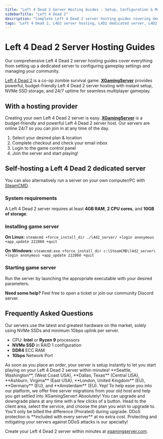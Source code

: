 ```yaml
---
title: "Left 4 Dead 2 Server Hosting Guides - Setup, Configuration & Management"
sidebarTitle: "Left 4 Dead 2"
description: "Complete Left 4 Dead 2 server hosting guides covering dedicated server setup, configuration settings, and troubleshooting."
tags: "Left 4 Dead 2, L4D2 server hosting, L4D2 dedicated server, L4D2 multiplayer"
---
```


# Left 4 Dead 2 Server Hosting Guides

Our comprehensive Left 4 Dead 2 server hosting guides cover everything from setting up a dedicated server to configuring gameplay settings and managing your community.

[Left 4 Dead 2](https://store.steampowered.com/app/550/Left_4_Dead_2/) is a co-op zombie survival game. **[XGamingServer](https://xgamingserver.com/)** provides powerful, budget-friendly Left 4 Dead 2 server hosting with instant setup, NVMe SSD storage, and 24/7 uptime for seamless multiplayer gameplay.

## With a hosting provider
Creating your own Left 4 Dead 2 server is easy. **[XGamingServer](https://xgamingserver.com/)** is a budget-friendly and powerful Left 4 Dead 2 server host. Our servers are online 24/7 so you can join in at any time of the day.

1. Select your desired plan & location
2. Complete checkout and check your email inbox
3. Login to the game control panel
4. Join the server and start playing!

## Self-hosting a Left 4 Dead 2 dedicated server

You can also alternatively run a server on your own computer/PC with [SteamCMD](https://developer.valvesoftware.com/wiki/SteamCMD).

### System requirements

A Left 4 Dead 2 server requires at least **4GB RAM**, **2 CPU cores**, and **10GB of storage**.

### Installing game server

**On Linux:**
`steamcmd +force_install_dir ./l4d2_server/ +login anonymous +app_update 222860 +quit`

**On Windows:**
`steamcmd.exe +force_install_dir c:\SteamCMD\l4d2_server\ +login anonymous +app_update 222860 +quit`

### Starting game server

Run the server by launching the appropriate executable with your desired parameters.

**Need some help?** Feel free to open a ticket or join our community Discord server.

## Frequently Asked Questions

<AccordionGroup>

<Accordion title="What are the specs on the servers?">
Our servers use the latest and greatest hardware on the market, solely using NVMe SSDs and minimum 1Gbps uplink per server.

- CPU: **Intel** or **Ryzen 9** processors
- **NVMe SSD** in RAID 1 configuration
- **DDR4** ECC RAM
- **1Gbps** Network Port
</Accordion>

<Accordion title="How long does setup take?">
As soon as you place an order, your server is setup instantly to let you start playing on your Left 4 Dead 2 server within minutes!
</Accordion>

<Accordion title="What locations are the servers in?">
**Seattle, Washington**, (West Coast USA), **Dallas, Texas** (Central USA), **Ashburn, Virginia** (East USA), **London, United Kingdom** (EU), **Germany** (EU), and **Amsterdam** (EU).
</Accordion>

<Accordion title="Can I migrate my existing server to XGamingServer?">
Yep! To help ease you into our platform, we offer free server migrations from your old host and help you get settled into XGamingServer!
</Accordion>

<Accordion title="Can I upgrade/downgrade my server later on?">
Absolutely! You can upgrade and downgrade plans at any time with a few clicks of a button. Head to the client area, select the service, and choose the plan you wish to upgrade to. You'll only be billed the difference (Prorated) during upgrade.
</Accordion>

<Accordion title="Are the servers DDoS protected?">
DDoS protection is **included with every server** at no extra cost. Protecting and mitigating your servers against DDoS attacks is our specialty!
</Accordion>

</AccordionGroup>

Create your Left 4 Dead 2 server within minutes at [xgamingserver.com](https://xgamingserver.com/).
